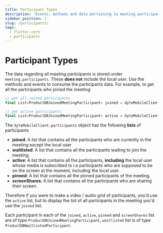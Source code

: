 ```yaml
---
title: Participant Types
description: 'Events, methods and data pertaining to meeting participants.'
sidebar_position: 1
slug: /participants/
tags:
  - flutter-core
  - participants
---
```


# Participant Types

The data regarding all meeting participants is stored under `meeting.participants`. These **does not** include the local user. Use the methods and events to consume the participants data. For example, to get all the participants who joined the meeting:

```kotlin
// get all joined participants
final List<ProductDBJoinedMeetingParticipant> joined = dyteMobileClient.participants.active;

// get active participants
final List<ProductDBJoinedMeetingParticipant> active = dyteMobileClient.participants.active;
```

The `dyteMobileClient.participants` object has the following **lists** of participants

- **joined**: A list that contains all the participants who are currently in the meeting
  except the local user
- **waitlisted**: A list that contains all the participants waiting to join the
  meeting.
- **active**: A list that contains all the participants, **including** the local user whose media is subscribed to i.e participants who are supposed to be on the screen at the moment, including the local user.
- **pinned**: A list that contains all the pinned participants of the meeting.
- **screenShares**: A list that contains all the participants who are sharing their screen.

Therefore if you were to make a video / audio grid of participants, you'd use the `active` list, but to display the list of all participants in the meeting you'd use the `joined` list.

Each participant in each of the `joined`, `active`, `pinned` and `screenShares` list are of type `ProductDBJoinedMeetingParticipant`, `waitlisted` list is of type `ProductDBWaitlistedParticipant`.

<head>
  <title>Flutter Core Participants</title>
</head>
